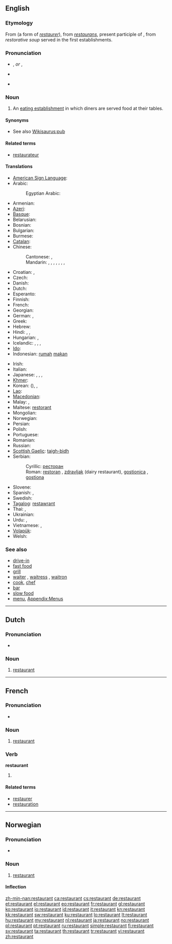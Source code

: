 {{also|Restaurant}}
==English==
{{wikipedia}}

===Etymology===
From {{etyl|fr}} (a form of ''[[restaurer]]''), from {{etyl|la}} ''[[restaurans]]'', present participle of {{term|restaurare||restore|lang=la}}, from ''restorative soup'' served in the first establishments.

===Pronunciation===
* {{a|UK}} {{IPA|/ˈɹɛst.əˌɹɑːnt/}}, {{SAMPA|/r\Est"r\Qnt/}} ''or'' {{IPA|/ˈɹɛst.əˌɹɑ̃/}}, {{SAMPA|/r\Est"r\A~nt/}}
* {{audio|En-uk-a restaurant.ogg|Audio (UK)}}
* {{a|CA}} {{IPA|/ˈɹɛst.əˌɹɑnt/|/ˈɹɛstˌɹɑnt/}}

===Noun===
{{en-noun}}

# An [[eating establishment]] in which diners are served food at their tables.

====Synonyms====
* See also [[Wikisaurus:pub]]

====Related terms====
* [[restaurateur]]<!--note the spelling: no "n"-->

====Translations====
{{trans-top|an eating establishment in which diners are served food at their tables}}
* [[American Sign Language]]: {{tø|ase|R@Chin R@NearChin R@Chin R@NearChin|xs=American Sign Language}}
* Arabic: {{t-|ar|مطعم|m|alt=مَطْعَم|tr=maT3am}}
*: Egyptian Arabic: {{tø|arz|مطعم|m|tr=maT3am|sc=Arab|xs=Egyptian Arabic}}
* Armenian: {{t-|hy|ռեստորան|tr=ṙestoran}}
* [[Azeri]]: {{t-|az|restoran|xs=Azeri}}
* [[Basque]]: {{t-|eu|jatetxe|xs=Basque}}
* Belarusian: {{t|be|рэстаран|m|tr=restarán}}
* Bosnian: {{t-|bs|restoran|m}}
* Bulgarian: {{t|bg|ресторант|m|tr=restoránt}}
* Burmese: {{t|my|စားသောက်ဆိုင်|sc=Mymr}}
* [[Catalan]]: {{t|ca|restaurant|m}}
* Chinese:
*: Cantonese: {{tø|yue|餐廳|sc=Hant}}, {{tø|yue|餐厅|tr=chāan tēng|sc=Hant}}
*: Mandarin: {{t-|cmn|餐廳|sc=Hani}}, {{t-|cmn|餐厅|tr=cāntīng|sc=Hani}}, {{t|cmn|餐館|sc=Hani}}, {{t|cmn|餐馆|tr=cānguǎn|sc=Hani}}, {{t-|cmn|飯店|sc=Hani}}, {{t-|cmn|饭店|tr=fàndiàn|sc=Hani}}, {{t-|cmn|飯館|sc=Hani}}, {{t-|cmn|饭馆|tr=fànguǎn|sc=Hani}}
* Croatian: {{t+|hr|restoran|m}}, {{t-|hr|gostionica|f}}
* Czech: {{t-|cs|restaurace|f}}
* Danish: {{t-|da|restaurant|c}}
* Dutch: {{t+|nl|restaurant|n}}
* Esperanto: {{t-|eo|restoracio|xs=Esperanto}}
* Finnish: {{t+|fi|ravintola}}
* French: {{t+|fr|restaurant|m}}
* Georgian: {{t|ka|რესტორანი|tr=restorani|sc=Geor}}
* German: {{t+|de|Restaurant|n}}, {{t+|de|Gaststätte|f}}
* Greek: {{t+|el|εστιατόριο|n|tr=estiatório}}
* Hebrew: {{t|he|מסעדה|f|tr=mis'adáh|sc=Hebr}}
* Hindi: {{t|hi|रेस्टोरेन्ट|m|tr=resṭorenṭ|sc=Deva}}, {{t|hi|रेस्त्रां|m|tr=resṭrā̃|sc=Deva}}, {{t|hi|जलपानगृह|m|tr=jalapānagṛha|sc=Deva}}
* Hungarian: {{t+|hu|étterem}}, {{t+|hu|vendéglő}}
* Icelandic: {{t|is|veitingastaður|m}}, {{t+|is|veitingahús|n}},  {{t|is|matsölustaður|m}},  {{t|is|veitingasalur|m}}
* [[Ido]]: {{t+|io|restorerio|xs=Ido}}
* Indonesian: [[rumah]] [[makan]]
{{trans-mid}}
* Irish: {{t|ga|bialann|xs=Irish}}
* Italian: {{t+|it|ristorante|m}}
* Japanese: {{t-|ja|レストラン|tr=resutoran}}, {{t+|ja|食堂|tr=しょくどう, shokudō}}, {{t|ja|料理屋|tr=りょうりや, ryōriya}}, {{t|ja|料理店|tr=りょうりてん, ryōriten}}
* [[Khmer]]: {{t|km|ហាងបាយ|tr=haang baay|sc=Khmr}}
* Korean: {{t|ko|식당|tr=sikdang|sc=Kore}} ({{t|ko|食堂|sc=Kore}}), {{t|ko|레스토랑|tr=reseutorang|sc=Kore}}, {{t|ko|음식점|tr=eumshikjeom|sc=Kore}}
* [[Lao]]: {{t|lo|ຮ້ານອາຫານ|tr=hān-ā-hān|sc=Laoo}}
* [[Macedonian]]: {{t-|mk|ресторан|m|tr=restorán}}
* Malay: {{t-|ms|restoran|xs=Malay}},  {{t|ms|kedai makan|xs=Malay}}
* Maltese: [[restorant]] {{m}}
* Mongolian: {{t|mn|зоогой|tr=zoogoj|sc=Cyrl}}
* Norwegian: {{t+|no|restaurant|m}}
* Persian: {{t|fa|رستوران|tr=restorân|sc=fa-Arab}}
* Polish: {{t+|pl|restauracja|f}}
* Portuguese: {{t+|pt|restaurante|m}}
* Romanian: {{t-|ro|restaurant|n}}
* Russian: {{t+|ru|ресторан|m|tr=restorán}}
* [[Scottish Gaelic]]: [[taigh-bìdh]] {{m}}
* Serbian:
*: Cyrillic: [[ресторан#Serbian|ресторан]] {{m}}
*: Roman: [[restoran#Serbian|restoran]] {{m}}, [[zdravljak]] (dairy restaurant), [[gostionica]] {{f}}, [[gostiona]] {{f}}
* Slovene: {{t+|sl|restavracija}}
* Spanish: {{t+|es|restaurante|m}}, {{t+|es|restorán|m}}
* Swedish: {{t+|sv|restaurang|c}}
* [[Tagalog]]: [[restawrant]]
* Thai: {{t|th|ร้านอาหาร|tr=ráan aahăan|sc=Thai}}, {{t|th|ภัตตาคาร|tr=pátdtaakaan|sc=Thai}}
* Ukrainian: {{t|uk|ресторан|m|tr=restorán}}
* Urdu: {{t|ur|ریستوران|m|tr=réstorān|sc=ur-Arab}}, {{t|ur|ریسٹورانٹ|m|tr=resṭorānṭ|sc=ur-Arab}}
* Vietnamese: {{t|vi|quán ăn}}, {{t|vi|tiệm ăn}}
* [[Volapük]]: {{t|vo|staudöp}}
* Welsh: {{t|cy|bwyty|xs=Welsh}}
{{trans-bottom}}

===See also===
* [[drive-in]]
* [[fast food]]
* [[grill]]
* [[waiter]] {{m}},  [[waitress]] {{f}}, [[waitron]]
* [[cook]], [[chef]]
* [[bar]]
* [[slow food]]
* [[menu]], [[Appendix:Menus]]

----

==Dutch==
{{wikipedia|lang=nl}}

===Pronunciation===
* {{audio|Nl-restaurant.ogg|Audio}}

===Noun===
{{nl-noun|g=n|pl=restaurants}}

# [[#English|restaurant]]

----

==French==

===Pronunciation===
* {{IPA|/ʁɛs.to.ʁɑ̃/|lang=fr}}

===Noun===
{{fr-noun|m}}

# [[#English|restaurant]]

===Verb===
'''restaurant'''

# {{present participle of|[[restaurer#French|restaurer]]|lang=fr}}

====Related terms====
* [[restaurer]]
* [[restauration#French|restauration]]

----

==Norwegian==

===Pronunciation===
* {{IPA|/rɛstʉˈrɑŋ/|lang=no}}

===Noun===
{{infl|no|noun|g=m}}

# [[#English|restaurant]]

====Inflection====
{{no-noun-infl|nb-class=m1|nn-class=m1}}

[[zh-min-nan:restaurant]]
[[ca:restaurant]]
[[cs:restaurant]]
[[de:restaurant]]
[[et:restaurant]]
[[el:restaurant]]
[[eo:restaurant]]
[[fr:restaurant]]
[[gl:restaurant]]
[[ko:restaurant]]
[[io:restaurant]]
[[id:restaurant]]
[[it:restaurant]]
[[kn:restaurant]]
[[kk:restaurant]]
[[sw:restaurant]]
[[ku:restaurant]]
[[lo:restaurant]]
[[lt:restaurant]]
[[hu:restaurant]]
[[my:restaurant]]
[[nl:restaurant]]
[[ja:restaurant]]
[[no:restaurant]]
[[pl:restaurant]]
[[pt:restaurant]]
[[ru:restaurant]]
[[simple:restaurant]]
[[fi:restaurant]]
[[sv:restaurant]]
[[ta:restaurant]]
[[th:restaurant]]
[[tr:restaurant]]
[[vi:restaurant]]
[[zh:restaurant]]